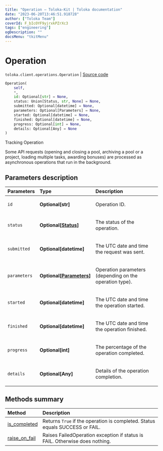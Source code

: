 ```yaml
---
title: "Operation — Toloka-Kit | Toloka documentation"
date: "2023-06-20T13:46:51.918728"
author: ["Toloka Team"]
coverId: F_bIcOYF9yjrxkPZrXc3
tags: ["engineering"]
ogDescription: ""
docsMenu: "tkitMenu"
---
```


# Operation

`toloka.client.operations.Operation` | [Source code](https://github.com/Toloka/toloka-kit/blob/v1.2.0/src/client/operations.py#L51)

```python
Operation(
    self,
    *,
    id: Optional[str] = None,
    status: Union[Status, str, None] = None,
    submitted: Optional[datetime] = None,
    parameters: Optional[Parameters] = None,
    started: Optional[datetime] = None,
    finished: Optional[datetime] = None,
    progress: Optional[int] = None,
    details: Optional[Any] = None
)
```

Tracking Operation

Some API requests (opening and closing a pool, archiving a pool or a project, loading multiple tasks,
awarding bonuses) are processed as asynchronous operations that run in the background.

## Parameters description

| Parameters | Type | Description |
| :----------| :----| :-----------|
`id`|**Optional\[str\]**|<p>Operation ID.</p>
`status`|**Optional\[[Status](/docs/toloka-kit/reference/toloka.client.operations.Operation.Status)\]**|<p>The status of the operation.</p>
`submitted`|**Optional\[datetime\]**|<p>The UTC date and time the request was sent.</p>
`parameters`|**Optional\[[Parameters](/docs/toloka-kit/reference/toloka.client.operations.Operation.Parameters)\]**|<p>Operation parameters (depending on the operation type).</p>
`started`|**Optional\[datetime\]**|<p>The UTC date and time the operation started.</p>
`finished`|**Optional\[datetime\]**|<p>The UTC date and time the operation finished.</p>
`progress`|**Optional\[int\]**|<p>The percentage of the operation completed.</p>
`details`|**Optional\[Any\]**|<p>Details of the operation completion.</p>

## Methods summary

| Method | Description |
| :------| :-----------|
[is_completed](/docs/toloka-kit/reference/toloka.client.operations.Operation.is_completed)| Returns `True` if the operation is completed. Status equals SUCCESS or FAIL.
[raise_on_fail](/docs/toloka-kit/reference/toloka.client.operations.Operation.raise_on_fail)| Raises FailedOperation exception if status is FAIL. Otherwise does nothing.